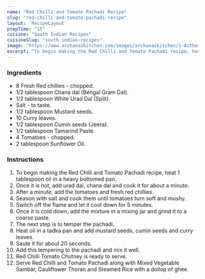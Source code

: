 ---
name: "Red Chilli and Tomato Pachadi Recipe"
slug: "red-chilli-and-tomato-pachadi-recipe"
layout: 'RecipeLayout'
prepTime: "15"
cuisine: "South Indian Recipes"
cuisineSlug: "south-indian-recipes"
image: "https://www.archanaskitchen.com/images/archanaskitchen/1-Author/pooja/Red_chilli_and_tomato_pachdi_1600.jpg"
excerpt: "To begin making the Red Chilli and Tomato Pachadi recipe, heat 1 tablespoon oil in a heavy bottomed pan"
---

### Ingredients

- 8 Fresh Red chillies - chopped.
- 1/2 tablespoon Chana dal (Bengal Gram Dal).
- 1/2 tablespoon White Urad Dal (Split).
- Salt - to taste.
- 1/2 tablespoon Mustard seeds.
- 10 Curry leaves.
- 1/2 tablespoon Cumin seeds (Jeera).
- 1/2 tablespoon Tamarind Paste.
- 4 Tomatoes - chopped.
- 2 tablespoon Sunflower Oil.

### Instructions

1. To begin making the Red Chilli and Tomato Pachadi recipe, heat 1 tablespoon oil in a heavy bottomed pan.
1. Once it is hot, add urad dal, chana dal and cook it for about a minute.
1. After a minute, add the tomatoes and fresh red chillies.
1. Season with salt and cook them until tomatoes turn soft and mushy.
1. Switch off the flame and let it cool down for 5 minutes.
1. Once it is cold down, add the mixture in a mixing jar and grind it to a coarse paste.
1. The next step is to temper the pachadi.
1. Heat oil in a tadka pan and add mustard seeds, cumin seeds and curry leaves.
1. Saute it for about 20 seconds.
1. Add this tempering to the pachadi and mix it well.
1. Red Chilli Tomato Chutney is ready to serve.
1. Serve Red Chilli and Tomato Pachadi along with Mixed Vegetable Sambar, Cauliflower Thoran and Steamed Rice with a dollop of ghee.
